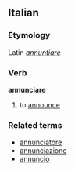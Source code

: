 ==Italian==
===Etymology===
Latin ''[[annuntiare]]''
===Verb===
'''annunciare'''

# to [[announce]]

===Related terms===
*[[annunciatore]]
*[[annunciazione]]
*[[annuncio]]